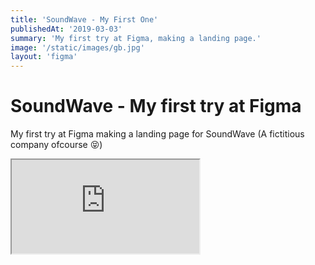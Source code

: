 ```yaml
---
title: 'SoundWave - My First One'
publishedAt: '2019-03-03'
summary: 'My first try at Figma, making a landing page.'
image: '/static/images/gb.jpg'
layout: 'figma'
---
```


# SoundWave - My first try at Figma

My first try at Figma making a landing page for SoundWave (A fictitious company ofcourse 😝)

<iframe
  style={{ height: '450px', width: '100%' }}
  src="https://www.figma.com/embed?embed_host=share&url=https%3A%2F%2Fwww.figma.com%2Ffile%2Fy1uG97Un8Xcl1tVtqofRcP%2FPlayground%3Fnode-id%3D1%253A3&chrome=DOCUMENTATION"
></iframe>
